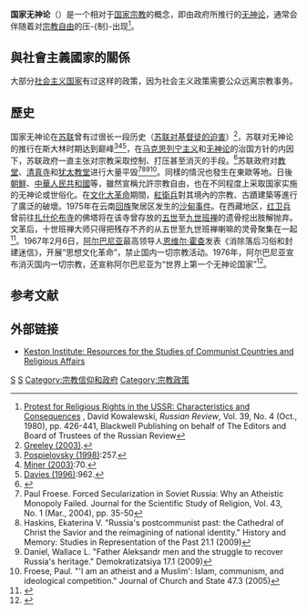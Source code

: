 {{歧視側邊欄}}
'''国家无神论'''（{{lang-en|State atheism}}）是一个相对于[[国家宗教|国家宗教]]的概念，即由政府所推行的[[无神论|无神论]]，通常会伴随着对[[宗教自由|宗教自由]]的压-{制}-出现<ref name="Kowalewski1980">[http://www.jstor.org/stable/128810 Protest for Religious Rights in the USSR: Characteristics and Consequences] {{Wayback|url=http://www.jstor.org/stable/128810 |date=20150716032347 }}, David Kowalewski, ''Russian Review'', Vol. 39, No. 4 (Oct., 1980), pp. 426-441, Blackwell Publishing on behalf of The Editors and Board of Trustees of the Russian Review</ref>。

==與社會主義國家的關係==
大部分[[社会主义国家|社会主义国家]]有过这样的政策，因为社会主义政策需要公众远离宗教事务。
==歷史==


国家无神论在[[苏联|苏联]]曾有过很长一段历史（[[苏联对基督徒的迫害|苏联对基督徒的迫害]]）<ref>[[#Greeley2003|Greeley (2003)]].</ref>，苏联对无神论的推行在斯大林时期达到巅峰<ref>[[#Pospielovsky1998|Pospielovsky (1998)]]:257.</ref><ref>[[#Miner2003|Miner (2003)]]:70.</ref><ref>[[#Davies1996|Davies (1996)]]:962.</ref>，在[[马克思列宁主义|马克思列宁主义]]和[[无神论|无神论]]的治国方针的内因下，苏联政府一直主张对宗教采取控制、打压甚至消灭的手段。<ref name="country-data.com">{{Cite web |url=http://www.country-data.com/cgi-bin/query/r-12521.html |title=存档副本 |accessdate=2014-02-12 |archive-date=2004-08-16 |archive-url=https://web.archive.org/web/20040816191015/http://www.country-data.com/cgi-bin/query/r-12521.html |dead-url=no }}</ref>苏联政府对[[教堂|教堂]]、[[清真寺|清真寺]]和[[犹太教堂|犹太教堂]]进行大量平毁<ref name="Paul Froese 2004 pp. 35-50">Paul Froese. Forced Secularization in Soviet Russia: Why an Atheistic Monopoly Failed. Journal for the Scientific Study of Religion, Vol. 43, No. 1 (Mar., 2004), pp. 35-50</ref><ref name="Haskins, Ekaterina V 2009">Haskins, Ekaterina V. "Russia's postcommunist past: the Cathedral of Christ the Savior and the reimagining of national identity." History and Memory: Studies in Representation of the Past 21.1 (2009)</ref><ref name="Daniel, Wallace L 2009">Daniel, Wallace L. "Father Aleksandr men and the struggle to recover Russia's heritage." Demokratizatsiya 17.1 (2009)</ref><ref name="Froese, Paul 2005">Froese, Paul. "'I am an atheist and a Muslim': Islam, communism, and ideological competition." Journal of Church and State 47.3 (2005)</ref>。同樣的情況也發生在東歐等地。日後[[朝鮮|朝鮮]]、[[中華人民共和國|中華人民共和國]]等，雖然宣稱允許宗教自由，也在不同程度上采取国家实施的无神论或世俗化。在[[文化大革命|文化大革命]]期間，[[紅衛兵|紅衛兵]]對其境內的宗教、古蹟建築等進行了廣泛的破壞。1975年在云南[[回族|回族]]聚居区发生的[[沙甸事件|沙甸事件]]。在西藏地区，[[红卫兵|红卫兵]]曾前往[[扎什伦布寺|扎什伦布寺]]的佛塔将在该寺曾存放的[[五世班禅|五世]]至[[九世班禅|九世班禅]]的遗骨挖出肢解抛弃。文革后，十世班禅大师只得把残存不齐的从五世至九世班禅喇嘛的灵骨聚集在一起<ref name="nyt1">{{Cite news|url=http://www.nytimes.com/1989/01/30/obituaries/the-panchen-lama-is-dead-at-50-key-figure-in-china-s-tibet-policy.html?pagewanted=2|title=The Panchen Lama Is Dead at 50; Key Figure in China's Tibet Policy|date=1989-01-30|publisher=《[[纽约时报|纽约时报]]》|dead-url=no|archive-url=https://web.archive.org/web/20140530014324/http://www.nytimes.com/1989/01/30/obituaries/the-panchen-lama-is-dead-at-50-key-figure-in-china-s-tibet-policy.html?pagewanted=2|archive-date=2014-05-30|language=en|accessdate=2012-05-13}}</ref>。1967年2月6日，[[阿尔巴尼亚|阿尔巴尼亚]]最高领导人[[恩维尔·霍查|恩维尔·霍查]]发表《消除落后习俗和封建迷信》，开展“思想文化革命”，禁止国内一切宗教活动。1976年，阿尔巴尼亚宣布消灭国内一切宗教，还宣称阿尔巴尼亚为“世界上第一个无神论国家”<ref name="i">{{cite book|publisher=Filiquarian Publishing, LLC.|title=Communism for Know-It-Alls|url=https://archive.org/details/industrialrevolu0000unse_y9e6|page=[https://archive.org/details/industrialrevolu0000unse_y9e6/page/23 23]|year=2008|language=en}}</ref>。

== 参考文献 ==
{{reflist|2}}

== 外部链接 ==
*[http://www.keston.org.uk/ Keston Institute: Resources for the Studies of Communist Countries and Religious Affairs]{{Wayback|url=http://www.keston.org.uk/ |date=20100614141856 }}

{{无宗教}}

[[Category:无神论|S]]
[[Category:宗教歧視|S]]
[[Category:宗教信仰和政府|Category:宗教信仰和政府]]
[[Category:宗教政策|Category:宗教政策]]